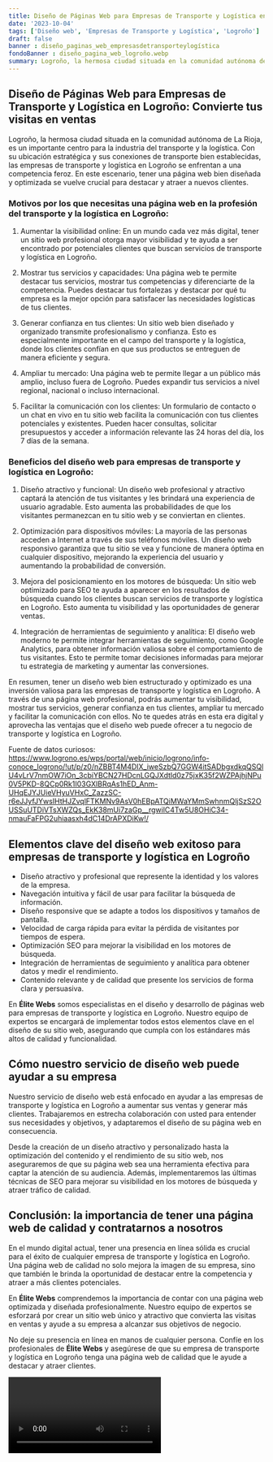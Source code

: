 ```yaml
---
title: Diseño de Páginas Web para Empresas de Transporte y Logística en Logroño
date: '2023-10-04'
tags: ['Diseño web', 'Empresas de Transporte y Logística', 'Logroño']
draft: false
banner : diseño_paginas_web_empresasdetransporteylogística
fondoBanner : diseño_pagina_web_logroño.webp
summary: Logroño, la hermosa ciudad situada en la comunidad autónoma de La Rioja, es un importante centro para la industria del transporte y la logística. Con su ubicación estratégica y sus conexiones de transporte bien establecidas, las empresas de transporte y logística en Logroño se enfrentan a una competencia feroz. En este escenario, tener una página web bien diseñada y optimizada se vuelve crucial para destacar y atraer a nuevos clientes.
---
```


## Diseño de Páginas Web para Empresas de Transporte y Logística en Logroño: Convierte tus visitas en ventas

Logroño, la hermosa ciudad situada en la comunidad autónoma de La Rioja, es un importante centro para la industria del transporte y la logística. Con su ubicación estratégica y sus conexiones de transporte bien establecidas, las empresas de transporte y logística en Logroño se enfrentan a una competencia feroz. En este escenario, tener una página web bien diseñada y optimizada se vuelve crucial para destacar y atraer a nuevos clientes.

### Motivos por los que necesitas una página web en la profesión del transporte y la logística en Logroño:

1. Aumentar la visibilidad online: En un mundo cada vez más digital, tener un sitio web profesional otorga mayor visibilidad y te ayuda a ser encontrado por potenciales clientes que buscan servicios de transporte y logística en Logroño.

2. Mostrar tus servicios y capacidades: Una página web te permite destacar tus servicios, mostrar tus competencias y diferenciarte de la competencia. Puedes destacar tus fortalezas y destacar por qué tu empresa es la mejor opción para satisfacer las necesidades logísticas de tus clientes.

3. Generar confianza en tus clientes: Un sitio web bien diseñado y organizado transmite profesionalismo y confianza. Esto es especialmente importante en el campo del transporte y la logística, donde los clientes confían en que sus productos se entreguen de manera eficiente y segura.

4. Ampliar tu mercado: Una página web te permite llegar a un público más amplio, incluso fuera de Logroño. Puedes expandir tus servicios a nivel regional, nacional o incluso internacional.

5. Facilitar la comunicación con los clientes: Un formulario de contacto o un chat en vivo en tu sitio web facilita la comunicación con tus clientes potenciales y existentes. Pueden hacer consultas, solicitar presupuestos y acceder a información relevante las 24 horas del día, los 7 días de la semana.

### Beneficios del diseño web para empresas de transporte y logística en Logroño:

1. Diseño atractivo y funcional: Un diseño web profesional y atractivo captará la atención de tus visitantes y les brindará una experiencia de usuario agradable. Esto aumenta las probabilidades de que los visitantes permanezcan en tu sitio web y se conviertan en clientes.

2. Optimización para dispositivos móviles: La mayoría de las personas acceden a Internet a través de sus teléfonos móviles. Un diseño web responsivo garantiza que tu sitio se vea y funcione de manera óptima en cualquier dispositivo, mejorando la experiencia del usuario y aumentando la probabilidad de conversión.

3. Mejora del posicionamiento en los motores de búsqueda: Un sitio web optimizado para SEO te ayuda a aparecer en los resultados de búsqueda cuando los clientes buscan servicios de transporte y logística en Logroño. Esto aumenta tu visibilidad y las oportunidades de generar ventas.

4. Integración de herramientas de seguimiento y analítica: El diseño web moderno te permite integrar herramientas de seguimiento, como Google Analytics, para obtener información valiosa sobre el comportamiento de tus visitantes. Esto te permite tomar decisiones informadas para mejorar tu estrategia de marketing y aumentar las conversiones.

En resumen, tener un diseño web bien estructurado y optimizado es una inversión valiosa para las empresas de transporte y logística en Logroño. A través de una página web profesional, podrás aumentar tu visibilidad, mostrar tus servicios, generar confianza en tus clientes, ampliar tu mercado y facilitar la comunicación con ellos. No te quedes atrás en esta era digital y aprovecha las ventajas que el diseño web puede ofrecer a tu negocio de transporte y logística en Logroño.

Fuente de datos curiosos: https://www.logrono.es/wps/portal/web/inicio/logrono/info-conoce_logrono/!ut/p/z0/nZBBT4M4DIX_iweSzbQ7GGW4itSADbgxdkqQSQlU4vLrV7nmOW7iOn_3cbiYBCN27HDcnLGQJXdtld0z75jxK35f2WZPAjhjNPu0V5PKD-8QCp0Rk1I03GXlBRqAs1hED_Anm-UHqEJYJUieVHyuVHxC_ZazzSC-r6eJJyfJYwsIHtHJZvqlFTKMNv9AsV0hEBpATQiMWaYMmSwhnmQljSzS2OUSSuUTDiVTsXWZQs_EkK38mUi7zaGp__rgwilC4Tw5U8OHiC34-nmauFaFPG2uhiaasxh4dC14DrAPXDiKw!/

<GifSeo />

<Cta />

## Elementos clave del diseño web exitoso para empresas de transporte y logística en Logroño

- Diseño atractivo y profesional que represente la identidad y los valores de la empresa.
- Navegación intuitiva y fácil de usar para facilitar la búsqueda de información.
- Diseño responsive que se adapte a todos los dispositivos y tamaños de pantalla.
- Velocidad de carga rápida para evitar la pérdida de visitantes por tiempos de espera.
- Optimización SEO para mejorar la visibilidad en los motores de búsqueda.
- Integración de herramientas de seguimiento y analítica para obtener datos y medir el rendimiento.
- Contenido relevante y de calidad que presente los servicios de forma clara y persuasiva.

En **Élite Webs** somos especialistas en el diseño y desarrollo de páginas web para empresas de transporte y logística en Logroño. Nuestro equipo de expertos se encargará de implementar todos estos elementos clave en el diseño de su sitio web, asegurando que cumpla con los estándares más altos de calidad y funcionalidad.

## Cómo nuestro servicio de diseño web puede ayudar a su empresa

Nuestro servicio de diseño web está enfocado en ayudar a las empresas de transporte y logística en Logroño a aumentar sus ventas y generar más clientes. Trabajaremos en estrecha colaboración con usted para entender sus necesidades y objetivos, y adaptaremos el diseño de su página web en consecuencia.

Desde la creación de un diseño atractivo y personalizado hasta la optimización del contenido y el rendimiento de su sitio web, nos aseguraremos de que su página web sea una herramienta efectiva para captar la atención de su audiencia. Además, implementaremos las últimas técnicas de SEO para mejorar su visibilidad en los motores de búsqueda y atraer tráfico de calidad.

## Conclusión: la importancia de tener una página web de calidad y contratarnos a nosotros

En el mundo digital actual, tener una presencia en línea sólida es crucial para el éxito de cualquier empresa de transporte y logística en Logroño. Una página web de calidad no solo mejora la imagen de su empresa, sino que también le brinda la oportunidad de destacar entre la competencia y atraer a más clientes potenciales.

En **Élite Webs** comprendemos la importancia de contar con una página web optimizada y diseñada profesionalmente. Nuestro equipo de expertos se esforzará por crear un sitio web único y atractivo que convierta las visitas en ventas y ayude a su empresa a alcanzar sus objetivos de negocio.

No deje su presencia en línea en manos de cualquier persona. Confíe en los profesionales de **Élite Webs** y asegúrese de que su empresa de transporte y logística en Logroño tenga una página web de calidad que le ayude a destacar y atraer clientes.

<Video />

<CtaBot job='Empresas de Transporte y Logística' city='Logroño'/>

<Gmaps query='Logroño+españa+maps' />